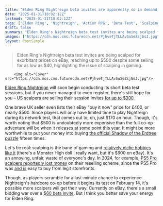 ```yaml
---
title: "Elden Ring Nightreign beta invites are apparently so in demand, scalpers are already trying to resell them for hundreds of dollars"
date: "2025-01-31T18:02:12Z"
lastmod: "2025-01-31T18:02:12Z"
tags: ['Elden Ring', 'Nightreign', 'Action RPG', 'Beta Test', 'Scalping', 'Dark Souls', 'PC', 'Consoles']
draft: false
summary: "Elden Ring's Nightreign beta test invites are being scalped for exorbitant prices on eBay, reaching up to $500 despite some selling for as low as $40, highlighting the issue of scalping in gaming."
images: ["https://cdn.mos.cms.futurecdn.net/PjhveTjTLLAvSuSeZsjGsJ.jpg"]
layout: PostSimple
---
```

> Elden Ring's Nightreign beta test invites are being scalped for exorbitant prices on eBay, reaching up to $500 despite some selling for as low as $40, highlighting the issue of scalping in gaming.


        <img alt="Cover" src="https://cdn.mos.cms.futurecdn.net/PjhveTjTLLAvSuSeZsjGsJ.jpg"/>
        
[<u>Elden Ring Nightreign</u>](https://www.gamesradar.com/games/action-rpg/elden-ring-nightreign-guide/) will soon begin conducting its short beta test sessions, but if you never managed to even register, there's still hope for you – US scalpers are selling their session invites [<u>for up to $300</u>](https://www.ebay.com/itm/186920228889).

One brave UK seller even lists their eBay "buy it now" price for £400, or nearly $500. Since players will only have limited time to play Nightreign during its network test, that comes out to, oh, just $170 an hour. Though, it's worth noting that $500 is undoubtedly more expensive than the full co-op adventure will be when it releases at some point this year. It might be more worthwhile to put your money into buying [<u>the official Shadow of the Erdtree puzzle</u>](https://store.bandainamcoent.com/elden-ring-shadow-of-the-erdtree-puzzle-teaser-key-visual/) fifteen times.

Let's be real: scalping is the bane of gaming and [<u>relatively niche hobbies like it</u>](https://www.gamesradar.com/tabletop-gaming/the-pokemon-company-addresses-prismatic-evolutions-and-tcg-shortages-as-scalpers-feast-we-are-actively-working-to-print-more/) (there's a Monster High doll I really want, but it's $600 on eBay). It's an annoying, unfair, waste of everyone's day. In 2024, for example, [<u>PS5 Pro scalpers reportedly lost money</u>](https://www.gamesradar.com/platforms/ps5/ps5-pro-scalpers-may-be-losing-money-on-the-console-but-theyre-still-making-a-profit-on-disc-drives/) on their reselling scheme, since the PS5 Pro was [<u>and is</u>](https://www.gamesradar.com/ps5-price-bundle-deals/) easy to buy from legit storefronts.


Though, as players scramble for a last-minute chance to experience Nightreign's hardcore co-op before it begins its test on February 14, it's possible more scalpers will get their way. Currently on eBay, there's a small bidding war over a [<u>$60 beta invite</u>](https://www.ebay.com/itm/256799504995?_skw=Elden+Ring+Nightreign). But I think you better save your energy for Elden Ring.
